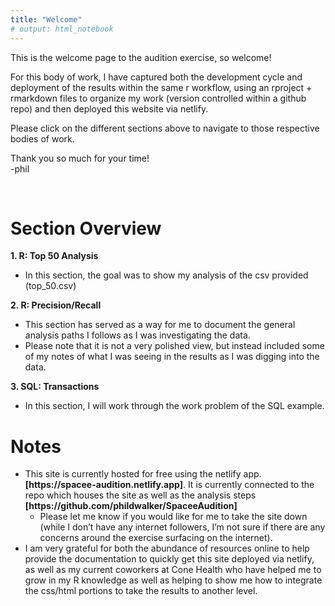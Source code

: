 ```yaml
---
title: "Welcome"
# output: html_notebook
---
```


This is the welcome page to the audition exercise, so welcome!

For this body of work, I have captured both the development cycle and deployment of the results within the same r workflow, using an rproject + rmarkdown files to organize my work (version controlled within a github repo) and then deployed this website via netlify.

Please click on the different sections above to navigate to those respective bodies of work. 

Thank you so much for your time!  
-phil

<br>

# Section Overview  

__1. R: Top 50 Analysis__

* In this section, the goal was to show my analysis of the csv provided (top_50.csv)

__2. R: Precision/Recall__    

* This section has served as a way for me to document the general analysis paths I follows as I was investigating the data.   
* Please note that it is not a very polished view, but instead included some of my notes of what I was seeing in the results as I was digging into the data.  

__3. SQL: Transactions__  

* In this section, I will work through the work problem of the SQL example. 


# Notes

* This site is currently hosted for free using the netlify app. __[https://spacee-audition.netlify.app]__. It is currently connected to the repo which houses the site as well as the analysis steps __[https://github.com/phildwalker/SpaceeAudition]__
    * Please let me know if you would like for me to take the site down (while I don't have any internet followers, I'm not sure if there are any concerns around the exercise surfacing on the internet).

* I am very grateful for both the abundance of resources online to help provide the documentation to quickly get this site deployed via netlify, as well as my current coworkers at Cone Health who have helped me to grow in my R knowledge as well as helping to show me how to integrate the css/html portions to take the results to another level.

